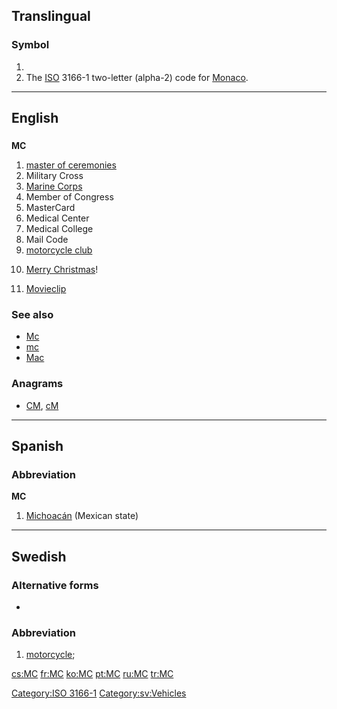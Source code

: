 {{also|mc|Mc|mC|Mc-|.mc}}
==Translingual==

===Symbol===
{{infl|mul|symbol}}

# {{SI-unit-abb|mega|coulomb|[[electric charge]]}}
# The [[ISO]] 3166-1 two-letter (alpha-2) code for [[Monaco]].

[[Category:ISO 3166-1]]

----

==English==

==={{initialism}}===
'''MC'''

# [[master of ceremonies]]
# Military Cross
# [[Marine Corps]]
# Member of Congress
# MasterCard
# Medical Center
# Medical College
# Mail Code
# [[motorcycle club]]
# {{texting}} [[Merry Christmas]]!
# {{computing}} [[Movieclip]]

===See also===
* [[Mc]]
* [[mc]]
* [[Mac]]

===Anagrams===
* [[CM#English|CM]], [[cM#English|cM]]

----

==Spanish==

===Abbreviation===
'''MC'''

# [[Michoacán]] (Mexican state)

----

==Swedish==

===Alternative forms===
* {{l|sv|mc}}

===Abbreviation===
{{infl|sv|abbreviation|g=c}}

# [[motorcycle]]; {{abbreviation of|motorcykel|lang=sv}}

[[Category:sv:Vehicles]]

[[cs:MC]]
[[fr:MC]]
[[ko:MC]]
[[pt:MC]]
[[ru:MC]]
[[tr:MC]]